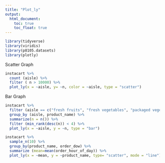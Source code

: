 ```yaml
---
title: "Plot_ly"
output: 
  html_document:
    toc: true
    toc_float: true
---
```




```r
library(tidyverse)
library(viridis)
library(p8105.datasets)
library(plotly)
```

Scatter Graph
```r
instacart %>% 
  count (aisle) %>% 
  filter ( n > 10000) %>% 
  plot_ly(x = ~aisle, y= ~n, color = ~aisle, type = "scatter")
```

Bar Graph 
```r
instacart %>% 
  filter (aisle == c("fresh fruits", "fresh vegetables", "packaged vegetables fruits")) %>%
  group_by (aisle, product_name) %>% 
  summarize(n = n()) %>% 
  filter (min_rank(desc(n)) < 4) %>% 
  plot_ly(x = ~aisle, y = ~n, type = "bar")
```

```r
instacart %>% 
  sample_n(10) %>%
  group_by(product_name, order_dow) %>% 
  summarize (mean=mean(order_hour_of_day)) %>% 
  plot_ly(x = ~mean, y = ~product_name, type= "scatter", mode = "line")
```



